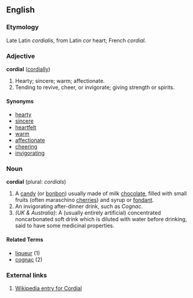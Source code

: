 ==English==

===Etymology===
Late Latin ''cordialis'', from Latin ''cor'' heart; French ''cordial''.

===Adjective===
'''cordial''' ([[cordially]])
#Hearty; sincere; warm; affectionate.
#Tending to revive, cheer, or invigorate; giving strength or spirits.

====Synonyms====
*[[hearty]]
*[[sincere]]
*[[heartfelt]]
*[[warm]]
*[[affectionate]]
*[[cheer]]ing
*[[invigorating]]

===Noun===
'''cordial''' (plural: ''cordials'')
# A [[candy]] (or [[bonbon]]) usually made of milk [[chocolate]], filled with small fruits (often maraschino [[cherry|cherries]]) and syrup or [[fondant]].
# An invigorating after-dinner drink, such as ''Cognac''.
#''(UK & Australia)'': A (usually entirely artificial) concentrated noncarbonated soft drink which is diluted with water before drinking, said to have some medicinal properties.

====Related Terms====
*[[liqueur]] (1)
*[[cognac]] (2)

===External links===
# [[w:cordial|Wikipedia entry for Cordial]]